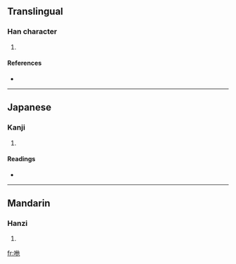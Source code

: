 ==Translingual==

===Han character===
{{Han char|rn=30|rad=口|as=05|sn=8|four=|canj=口人心木 (ROPD)}}

# {{defn|Han|sort=口05}}

====References====
* {{Han ref|kx=0184.060|dkj=03479|hdz=10604.080|uh=5483|ud=21635}}

----

==Japanese==

===Kanji===
{{ja-kanji|grade=|rs=口05}}

# {{defn|Japanese|sort=口05}}

====Readings====
* {{ja-readings|on=[[た]] (ta)|kun=}}

----

==Mandarin==

===Hanzi===
{{cmn-hanzi|pin=[[tuō]] ([[tuo1]])|wg=t'o<sup>1</sup>}}

# {{defn|Mandarin|sort=口05}}

[[fr:咃]]